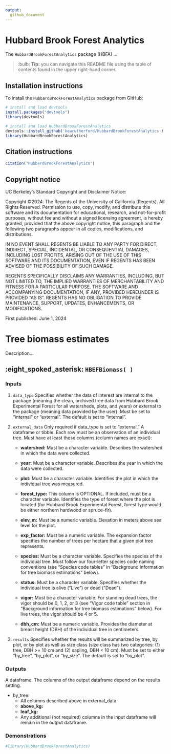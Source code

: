 ```yaml
---
output: 
  github_document
---
```


# Hubbard Brook Forest Analytics 

The `HubbardBrookForestAnalytics` package (HBFA) ... 

> :bulb: **Tip:** you can navigate this README file using the table of contents found in the upper right-hand corner.

## Installation instructions

To install the `HubbardBrookForestAnalytics` package from GitHub:

```r
# install and load devtools
install.packages("devtools")
library(devtools)
```

```r
# install and load HubbardBrookForestAnalytics
devtools::install_github('kearutherford/HubbardBrookForestAnalytics')
library(HubbardBrookForestAnalytics)
```

## Citation instructions 

```r
citation("HubbardBrookForestAnalytics")
```

## Copyright notice

UC Berkeley's Standard Copyright and Disclaimer Notice: 

Copyright ©2024. The Regents of the University of California (Regents). All Rights Reserved. Permission to use, copy, modify, and distribute this software and its documentation for educational, research, and not-for-profit purposes, without fee and without a signed licensing agreement, is hereby granted, provided that the above copyright notice, this paragraph and the following two paragraphs appear in all copies, modifications, and distributions. 

IN NO EVENT SHALL REGENTS BE LIABLE TO ANY PARTY FOR DIRECT, INDIRECT, SPECIAL, INCIDENTAL, OR CONSEQUENTIAL DAMAGES, INCLUDING LOST PROFITS, ARISING OUT OF THE USE OF THIS SOFTWARE AND ITS DOCUMENTATION, EVEN IF REGENTS HAS BEEN ADVISED OF THE POSSIBILITY OF SUCH DAMAGE. 

REGENTS SPECIFICALLY DISCLAIMS ANY WARRANTIES, INCLUDING, BUT NOT LIMITED TO, THE IMPLIED WARRANTIES OF MERCHANTABILITY AND FITNESS FOR A PARTICULAR PURPOSE. THE SOFTWARE AND ACCOMPANYING DOCUMENTATION, IF ANY, PROVIDED HEREUNDER IS PROVIDED "AS IS". REGENTS HAS NO OBLIGATION TO PROVIDE MAINTENANCE, SUPPORT, UPDATES, ENHANCEMENTS, OR MODIFICATIONS.

First published: June 1, 2024

# Tree biomass estimates

Description... 

## :eight_spoked_asterisk: `HBEFBiomass( )`

### Inputs

1. `data_type` Specifies whether the data of interest are internal to the package (meaning the clean, archived tree data from Hubbard Brook Experimental Forest for all watersheds, plots, and years) or external to the package (meaning data provided by the user). Must be set to "internal" or "external". The default is set to "internal".

2. `external_data` Only required if data_type is set to "external." A dataframe or tibble. Each row must be an observation of an individual tree. Must have at least these columns (column names are exact): 

    * **watershed:** Must be a character variable. Describes the watershed in which the data were collected. 
    
    * **year:** Must be a character variable. Describes the year in which the data were collected. 
    
    * **plot:** Must be a character variable. Identifies the plot in which the individual tree was measured.
    
    * **forest_type:** This column is OPTIONAL. If included, must be a character variable. Identifies the type of forest where the plot is located (for Hubbard Brook Experimental Forest, forest type would be either northern hardwood or spruce-fir).
        
    * **elev_m:** Must be a numeric variable. Elevation in meters above sea level for the plot. 
            
    * **exp_factor:** Must be a numeric variable. The expansion factor specifies the number of trees per hectare that a given plot tree represents. 
    
    * **species:** Must be a character variable. Specifies the species of the individual tree. Must follow our four-letter species code naming conventions (see "Species code tables" in "Background information for tree biomass estimations" below).
    
    * **status:** Must be a character variable. Specifies whether the individual tree is alive ("Live") or dead ("Dead").
    
    * **vigor:** Must be a character variable. For standing dead trees, the vigor should be 0, 1, 2, or 3 (see "Vigor code table" section in "Background information for tree biomass estimations" below). For live trees, the vigor should be 4 or 5.
    
    * **dbh_cm:** Must be a numeric variable. Provides the diameter at breast height (DBH) of the individual tree in centimeters. 

3. `results` Specifies whether the results will be summarized by tree, by plot, or by plot as well as size class (size class has two categories: (1) tree, DBH >= 10 cm and (2) sapling, DBH < 10 cm). Must be set to either "by_tree", "by_plot", or "by_size". The default is set to "by_plot". 

### Outputs

A dataframe. The columns of the output dataframe depend on the results setting. 

* by_tree: 
    * All columns described above in external_data. 
    * **above_kg:** 
    * **leaf_kg:** 
    * Any additional (not required) columns in the input dataframe will remain in the output dataframe. 

### Demonstrations

```r
#library(HubbardBrookForestAnalytics)
```

```r

```

<br>

